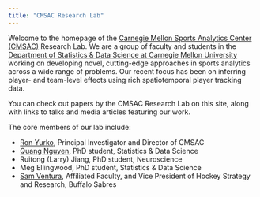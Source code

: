 ```yaml
---
title: "CMSAC Research Lab"
---
```


Welcome to the homepage of the [Carnegie Mellon Sports Analytics Center (CMSAC)](https://www.stat.cmu.edu/cmsac/) Research Lab. We are a group of faculty and students in the [Department of Statistics & Data Science at Carnegie Mellon University](https://stat.cmu.edu/) working on developing novel, cutting-edge approaches in sports analytics across a wide range of problems. Our recent focus has been on inferring player- and team-level effects using rich spatiotemporal player tracking data.

You can check out papers by the CMSAC Research Lab on this site, along with links to talks and media articles featuring our work.

The core members of our lab include:

+ [Ron Yurko](https://www.stat.cmu.edu/~ryurko/), Principal Investigator and Director of CMSAC 
+ [Quang Nguyen](https://qntkhvn.netlify.app/), PhD student, Statistics & Data Science
+ Ruitong (Larry) Jiang, PhD student, Neuroscience
+ Meg Ellingwood, PhD student, Statistics & Data Science
+ [Sam Ventura](https://www.cmu.edu/dietrich/statistics-datascience/people/affiliated/sam-ventura.html), Affiliated Faculty, and Vice President of Hockey Strategy and Research, Buffalo Sabres